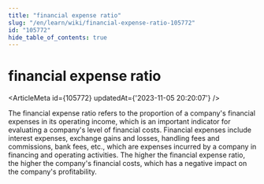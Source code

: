 ```yaml
---
title: "financial expense ratio"
slug: "/en/learn/wiki/financial-expense-ratio-105772"
id: "105772"
hide_table_of_contents: true
---
```



# financial expense ratio

<ArticleMeta id={105772} updatedAt={'2023-11-05 20:20:07'} />
<div className='border-solid border-b border-t-0 my-4 border-[var(--ifm-color-gray-300)]' />

The financial expense ratio refers to the proportion of a company's financial expenses in its operating income, which is an important indicator for evaluating a company's level of financial costs. Financial expenses include interest expenses, exchange gains and losses, handling fees and commissions, bank fees, etc., which are expenses incurred by a company in financing and operating activities. The higher the financial expense ratio, the higher the company's financial costs, which has a negative impact on the company's profitability.
